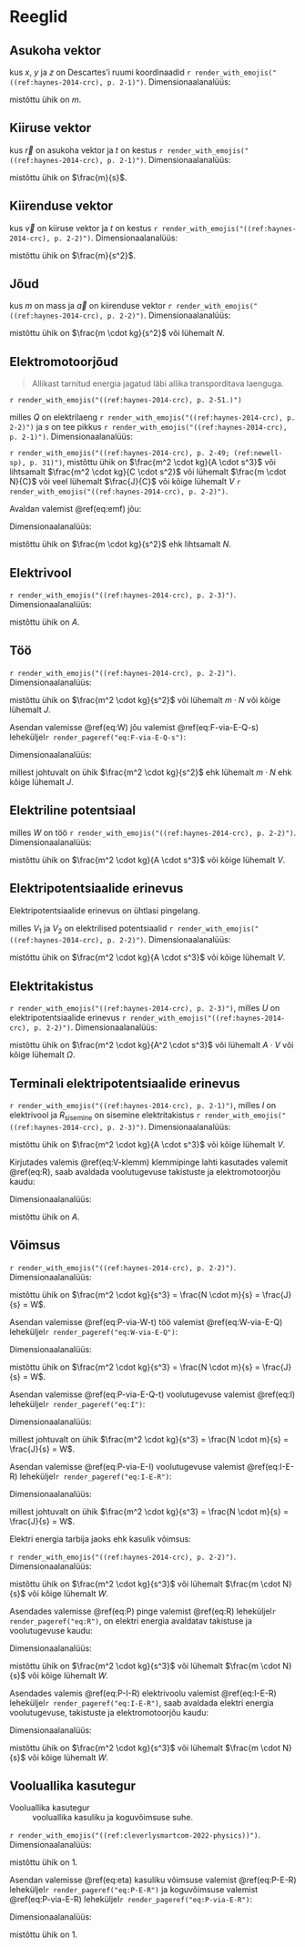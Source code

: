 # Reeglid

## Asukoha vektor

```{=tex}
\begin{align}
\vec{r} := x \cdot \vec{i} + y \cdot \vec{j} + z \cdot \vec{k},
(\#eq:r)
\end{align}
```

kus $x$, $y$ ja $z$ on Descartes'i ruumi koordinaadid `r render_with_emojis("((ref:haynes-2014-crc), p. 2-1)")`. Dimensionaalanalüüs:

```{=tex}
\begin{align}
\mathrm{L},
(\#eq:dimensional-analysis-for-r)
\end{align}
```

mistõttu ühik on $m$.


## Kiiruse vektor

```{=tex}
\begin{align}
\vec{v} := \frac{\mathrm{d}(\vec{r})}{\mathrm{d}(t)},
(\#eq:v)
\end{align}
```

kus $\vec{r}$ on asukoha vektor ja *t* on kestus `r render_with_emojis("((ref:haynes-2014-crc), p. 2-1)")`. Dimensionaalanalüüs:

```{=tex}
\begin{align}
\mathrm{\frac{L}{T}},
(\#eq:dimensional-analysis-for-v)
\end{align}
```

mistõttu ühik on $\frac{m}{s}$.


## Kiirenduse vektor

```{=tex}
\begin{align}
\vec{a} := \frac{\mathrm{d}(\vec{v})}{\mathrm{d}(t)},
(\#eq:a)
\end{align}
```

kus $\vec{v}$ on kiiruse vektor ja *t* on kestus `r render_with_emojis("((ref:haynes-2014-crc), p. 2-2)")`. Dimensionaalanalüüs:

```{=tex}
\begin{align}
\mathrm{\frac{\frac{L}{T}}{T} = \frac{L}{T^2}},
(\#eq:dimensional-analysis-for-a)
\end{align}
```

mistõttu ühik on $\frac{m}{s^2}$.

## Jõud

```{=tex}
\begin{align}
\vec{F} := m \cdot \vec{a},
(\#eq:force)
\end{align}
```

kus *m* on mass ja $\vec{a}$ on kiirenduse vektor `r render_with_emojis("((ref:haynes-2014-crc), p. 2-2)")`. Dimensionaalanalüüs:

```{=tex}
\begin{align}
\mathrm{M \cdot \frac{L}{T^2} = \frac{L \cdot M}{T^2}},
(\#eq:dimensional-analysis-for-force)
\end{align}
```

mistõttu ühik on $\frac{m \cdot kg}{s^2}$ või lühemalt $N$.

## Elektromotoorjõud

> Allikast tarnitud energia jagatud läbi allika transporditava laenguga.

`r render_with_emojis("((ref:haynes-2014-crc), p. 2-51.)")`

```{=latex}
\begin{align}
E := \int{\frac{\vec{F}}{Q}} \cdot \mathrm{d}(s),(\#eq:emf) 
\end{align}

```

milles *Q* on elektrilaeng `r render_with_emojis("((ref:haynes-2014-crc), p. 2-2)")` ja $s$ on tee pikkus `r render_with_emojis("((ref:haynes-2014-crc), p. 2-1)")`. Dimensionaalanalüüs:

```{=tex}
\begin{align}
\mathrm{\frac{\frac{L \cdot M}{T^2}}{I \cdot T} \cdot L = \frac{L^2 \cdot M}{I \cdot T^3}}
(\#eq:dimensional-analysis-for-emf)
\end{align}
```

`r render_with_emojis("((ref:haynes-2014-crc), p. 2-49; (ref:newell-sp), p. 31)")`, mistõttu ühik on $\frac{m^2 \cdot kg}{A \cdot s^3}$ või lihtsamalt $\frac{m^2 \cdot kg}{C \cdot s^2}$ või lühemalt $\frac{m \cdot N}{C}$ või veel lühemalt $\frac{J}{C}$ või kõige lühemalt $V$ `r render_with_emojis("((ref:haynes-2014-crc), p. 2-2)")`.

Avaldan valemist \@ref(eq:emf) jõu:

```{=latex}
\begin{align}
\vec{F} := \frac{E \cdot Q}{\mathrm{d}(s)}.(\#eq:F-via-E-Q-s) 
\end{align}

```

Dimensionaalanalüüs:

```{=tex}
\begin{align}
\mathrm{\frac{\frac{L^2 \cdot M}{I \cdot T^3} \cdot I \cdot T}{L} = \frac{L^2 \cdot M \cdot I \cdot T}{I \cdot T^3 \cdot L} = \frac{L \cdot M}{T^2}},
(\#eq:dimensional-analysis-for-F-via-E-Q-s)
\end{align}
```

mistõttu ühik on $\frac{m \cdot kg}{s^2}$ ehk lihtsamalt $N$.

## Elektrivool

```{=latex}
\begin{align}
I := \frac{\mathrm{d}(Q)}{\mathrm{d}(t)},(\#eq:I) 
\end{align}

```

`r render_with_emojis("((ref:haynes-2014-crc), p. 2-3)")`. Dimensionaalanalüüs:

```{=tex}
\begin{align}
\mathrm{\frac{I \cdot T}{T} = I},
(\#eq:dimensional-analysis-for-I)
\end{align}
```

mistõttu ühik on $A$.

## Töö

```{=latex}
\begin{align}
W := \int{\vec{F}} \cdot \mathrm{d}(s)(\#eq:W) 
\end{align}

```

`r render_with_emojis("((ref:haynes-2014-crc), p. 2-2)")`. Dimensionaalanalüüs:

```{=tex}
\begin{align}
\mathrm{\frac{L \cdot M}{T^2} \cdot L = \frac{L^2 \cdot M}{T^2}},
(\#eq:dimensional-analysis-for-W)
\end{align}
```

mistõttu ühik on $\frac{m^2 \cdot kg}{s^2}$ või lühemalt $m \cdot N$ või kõige lühemalt $J$.

Asendan valemisse \@ref(eq:W) jõu valemist \@ref(eq:F-via-E-Q-s) leheküljel`r render_pageref("eq:F-via-E-Q-s")`:

```{=latex}
\begin{align}
W := \int{\overrightarrow{\frac{E \cdot Q}{\mathrm{d}(s)}}} \cdot \mathrm{d}(s) = E \cdot Q.(\#eq:W-via-E-Q) 
\end{align}

```

Dimensionaalanalüüs:

```{=tex}
\begin{align}
\mathrm{\frac{L^2 \cdot M}{I \cdot T^3} \cdot I \cdot T = \frac{L^2 \cdot M}{T^2}},
(\#eq:dimensional-analysis-for-W-via-E-Q)
\end{align}
```

millest johtuvalt on ühik $\frac{m^2 \cdot kg}{s^2}$ ehk lühemalt $m \cdot N$ ehk kõige lühemalt $J$.

## Elektriline potentsiaal

```{=latex}
\begin{align}
V := \frac{\mathrm{d}(W)}{\mathrm{d}(Q)},(\#eq:V) 
\end{align}

```

milles $W$ on töö `r render_with_emojis("((ref:haynes-2014-crc), p. 2-2)")`. Dimensionaalanalüüs:

```{=tex}
\begin{align}
\mathrm{\frac{\frac{L^2 \cdot M}{T^2}}{I \cdot T} = \frac{L^2 \cdot M}{T^2 \cdot I \cdot T} = \frac{L^2 \cdot M}{T^3 \cdot I}},
(\#eq:dimensional-analysis-for-V)
\end{align}
```

mistõttu ühik on $\frac{m^2 \cdot kg}{A \cdot s^3}$ või kõige lühemalt $V$.

## Elektripotentsiaalide erinevus

Elektripotentsiaalide erinevus on ühtlasi pingelang.

```{=latex}
\begin{align}
U := V_2 - V_1,(\#eq:U) 
\end{align}

```

milles $V_1$ ja $V_2$ on elektrilised potentsiaalid `r render_with_emojis("((ref:haynes-2014-crc), p. 2-2)")`. Dimensionaalanalüüs:

```{=tex}
\begin{align}
\mathrm{\frac{L^2 \cdot M}{T^3 \cdot I}},
(\#eq:dimensional-analysis-for-U)
\end{align}
```

mistõttu ühik on $\frac{m^2 \cdot kg}{A \cdot s^3}$ või kõige lühemalt $V$.

## Elektritakistus

```{=latex}
\begin{align}
R := \frac{U}{I},(\#eq:R) 
\end{align}

```

`r render_with_emojis("((ref:haynes-2014-crc), p. 2-3)")`, milles *U* on elektripotentsiaalide erinevus `r render_with_emojis("((ref:haynes-2014-crc), p. 2-2)")`. Dimensionaalanalüüs:

```{=tex}
\begin{align}
\mathrm{\frac{\frac{L^2 \cdot M}{T^3 \cdot I}}{I} = \frac{L^2 \cdot M}{T^3 \cdot I^2}},
(\#eq:dimensional-analysis-for-R)
\end{align}
```

mistõttu ühik on $\frac{m^2 \cdot kg}{A^2 \cdot s^3}$ või lühemalt $A \cdot V$ või kõige lühemalt $\Omega$.

## Terminali elektripotentsiaalide erinevus

```{=latex}
\begin{align}
U_\mathrm{klemm} := E - I \cdot R_\mathrm{sisemine},(\#eq:V-klemm) 
\end{align}

```

`r render_with_emojis("((ref:haynes-2014-crc), p. 2-1)")`, milles *I* on elektrivool ja $R_\mathrm{sisemine}$ on sisemine elektritakistus `r render_with_emojis("((ref:haynes-2014-crc), p. 2-3)")`. Dimensionaalanalüüs:

```{=tex}
\begin{align}
\mathrm{\frac{L^2 \cdot M}{I \cdot T^3}},
(\#eq:dimensional-analysis-for-V-klemm)
\end{align}
```

mistõttu ühik on $\frac{m^2 \cdot kg}{A \cdot s^3}$ või kõige lühemalt $V$.

Kirjutades valemis \@ref(eq:V-klemm) klemmipinge lahti kasutades valemit \@ref(eq:R), saab avaldada voolutugevuse takistuste ja elektromotoorjõu kaudu:

```{=latex}
\begin{align}
I \cdot R &= E - I \cdot R_\mathrm{sisemine}\\
I \cdot R + I \cdot R_\mathrm{sisemine} &= E\\
I \cdot (R + R_\mathrm{sisemine}) &= E\\
I :&= \frac{E}{R + R_\mathrm{sisemine}}.(\#eq:I-E-R) 
\end{align}

```

Dimensionaalanalüüs:

```{=tex}
\begin{align}
\mathrm{\frac{\frac{L^2 \cdot M}{I \cdot T^3}}{\frac{L^2 \cdot M}{T^3 \cdot I^2}} = I},
(\#eq:dimensional-analysis-for-I-E-R)
\end{align}
```

mistõttu ühik on $A$.

## Võimsus

```{=latex}
\begin{align}
P := \frac{\mathrm{d}(W)}{\mathrm{d}(t)}(\#eq:P-via-W-t) 
\end{align}

```

`r render_with_emojis("((ref:haynes-2014-crc), p. 2-2)")`. Dimensionaalanalüüs:

```{=tex}
\begin{align}
\mathrm{\frac{\frac{L^2 \cdot M}{T^2}}{T} = \frac{L^2 \cdot M}{T^3}},
(\#eq:dimensional-analysis-for-P-via-W-t)
\end{align}
```

mistõttu ühik on $\frac{m^2 \cdot kg}{s^3} = \frac{N \cdot m}{s} = \frac{J}{s} = W$.

Asendan valemisse \@ref(eq:P-via-W-t) töö valemist \@ref(eq:W-via-E-Q) leheküljel`r render_pageref("eq:W-via-E-Q")`:

```{=latex}
\begin{align}
P := \frac{\mathrm{d}(E \cdot Q)}{\mathrm{d}(t)}.(\#eq:P-via-E-Q-t) 
\end{align}

```

Dimensionaalanalüüs:

```{=tex}
\begin{align}
\mathrm{\frac{\frac{L^2 \cdot M}{I \cdot T^3} \cdot I \cdot T}{T} = \frac{L^2 \cdot M \cdot I \cdot T}{I \cdot T^3 \cdot T} = \frac{L^2 \cdot M}{T^3}},
(\#eq:dimensional-analysis-for-P-via-E-Q-t)
\end{align}
```

mistõttu ühik on $\frac{m^2 \cdot kg}{s^3} = \frac{N \cdot m}{s} = \frac{J}{s} = W$.

Asendan valemisse \@ref(eq:P-via-E-Q-t) voolutugevuse valemist \@ref(eq:I) leheküljel`r render_pageref("eq:I")`:

```{=latex}
\begin{align}
P := E \cdot I.(\#eq:P-via-E-I) 
\end{align}

```

Dimensionaalanalüüs:

```{=tex}
\begin{align}
\mathrm{\frac{L^2 \cdot M}{I \cdot T^3} \cdot I = \frac{L^2 \cdot M}{T^3}},
(\#eq:dimensional-analysis-for-P-via-E-I)
\end{align}
```

millest johtuvalt on ühik $\frac{m^2 \cdot kg}{s^3} = \frac{N \cdot m}{s} = \frac{J}{s} = W$.

Asendan valemisse \@ref(eq:P-via-E-I) voolutugevuse valemist \@ref(eq:I-E-R) leheküljel`r render_pageref("eq:I-E-R")`:

```{=latex}
\begin{align}
P := E \cdot \frac{E}{R + R_\mathrm{sisemine}} = \frac{E^2}{R + R_\mathrm{sisemine}}. (\#eq:P-via-E-R)
\end{align}

```

Dimensionaalanalüüs:

```{=tex}
\begin{align}
\mathrm{\frac{(\frac{L^2 \cdot M}{I \cdot T^3})^2}{\frac{L^2 \cdot M}{T^3 \cdot I^2}} = \frac{L^4 \cdot M^2 \cdot T^3 \cdot I^2}{I^2 \cdot T^6 \cdot L^2 \cdot M} = \frac{L^2 \cdot M}{T^3}},
(\#eq:dimensional-analysis-for-P-via-E-R)
\end{align}
```

millest johtuvalt on ühik $\frac{m^2 \cdot kg}{s^3} = \frac{N \cdot m}{s} = \frac{J}{s} = W$.

Elektri energia tarbija jaoks ehk kasulik võimsus:

```{=latex}
\begin{align}
P := U \cdot I (\#eq:P) 
\end{align}

```

`r render_with_emojis("((ref:haynes-2014-crc), p. 2-2)")`. Dimensionaalanalüüs:

```{=tex}
\begin{align}
\mathrm{\frac{L^2 \cdot M}{I \cdot T^3} \cdot I = \frac{L^2 \cdot M}{T^3}},
(\#eq:dimensional-analysis-for-P)
\end{align}
```

mistõttu ühik on $\frac{m^2 \cdot kg}{s^3}$ või lühemalt $\frac{m \cdot N}{s}$ või kõige lühemalt $W$.

Asendades valemisse \@ref(eq:P) pinge valemist \@ref(eq:R) leheküljel`r render_pageref("eq:R")`, on elektri energia avaldatav takistuse ja voolutugevuse kaudu:

```{=latex}
\begin{align}
P := U \cdot I = (I \cdot R) \cdot I = I^2 \cdot R. (\#eq:P-I-R) 
\end{align}

```

Dimensionaalanalüüs:

```{=tex}
\begin{align}
\mathrm{I^2 \cdot \frac{L^2 \cdot M}{T^3 \cdot I^2} = \frac{L^2 \cdot M}{T^3}},
(\#eq:dimensional-analysis-for-P-I-R)
\end{align}
```

mistõttu ühik on $\frac{m^2 \cdot kg}{s^3}$ või lühemalt $\frac{m \cdot N}{s}$ või kõige lühemalt $W$.

Asendades valemis \@ref(eq:P-I-R) elektrivoolu valemist \@ref(eq:I-E-R) leheküljel`r render_pageref("eq:I-E-R")`, saab avaldada elektri energia voolutugevuse, takistuste ja elektromotoorjõu kaudu:

```{=latex}
\begin{align}
P := (\frac{E}{R + R_\mathrm{sisemine}})^2 \cdot R = \frac{E^2 \cdot R}{(R + R_\mathrm{sisemine})^2}. (\#eq:P-E-R) 
\end{align}

```

Dimensionaalanalüüs:

```{=tex}
\begin{align}
\mathrm{\frac{(\frac{L^2 \cdot M}{T^3 \cdot I})^2 \cdot \frac{L^2 \cdot M}{T^3 \cdot I^2}}{(\frac{L^2 \cdot M}{T^3 \cdot I^2})^2} = \frac{(\frac{L^2 \cdot M}{T^3 \cdot I})^2}{\frac{L^2 \cdot M}{T^3 \cdot I^2}} = \frac{L^2 \cdot M}{T^3}},
(\#eq:dimensional-analysis-for-P-E-R)
\end{align}
```

mistõttu ühik on $\frac{m^2 \cdot kg}{s^3}$ või lühemalt $\frac{m \cdot N}{s}$ või kõige lühemalt $W$.

## Vooluallika kasutegur

Vooluallika kasutegur
: vooluallika kasuliku ja koguvõimsuse suhe.

```{=latex}
\begin{align}
\eta := \frac{P_\mathrm{kasulik}}{P} (\#eq:eta) 
\end{align}

```

`r render_with_emojis("((ref:cleverlysmartcom-2022-physics))")`. Dimensionaalanalüüs:

```{=tex}
\begin{align}
\mathrm{\frac{\frac{L^2 \cdot M}{T^3}}{\frac{L^2 \cdot M}{T^3}} = 1},
(\#eq:dimensional-analysis-for-eta)
\end{align}
```

mistõttu ühik on 1.

Asendan valemisse \@ref(eq:eta) kasuliku võimsuse valemist \@ref(eq:P-E-R) leheküljel`r render_pageref("eq:P-E-R")` ja koguvõimsuse valemist \@ref(eq:P-via-E-R) leheküljel`r render_pageref("eq:P-via-E-R")`:

```{=latex}
\begin{align}
\eta := \frac{\frac{E^2 \cdot R}{(R + R_\mathrm{sisemine})^2}}{\frac{E^2}{R + R_\mathrm{sisemine}}} = \frac{R}{R + R_\mathrm{sisemine}}. (\#eq:eta-R) 
\end{align}

```

Dimensionaalanalüüs:

```{=tex}
\begin{align}
\mathrm{\frac{\frac{L^2 \cdot M}{T^3 \cdot I^2}}{\frac{L^2 \cdot M}{T^3 \cdot I^2}} = 1},
(\#eq:dimensional-analysis-for-eta-R)
\end{align}
```

mistõttu ühik on 1.
